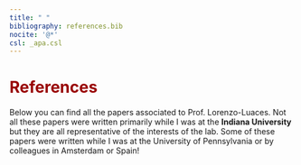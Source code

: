 ```yaml
---
title: " "
bibliography: references.bib  
nocite: '@*'
csl: _apa.csl
---
```

<h1 style="color:#990000">**References**</h1>


Below you can find all the papers associated to Prof. Lorenzo-Luaces. Not all these papers were written primarily while I was at the **Indiana University** but they are all representative of the interests of the lab. Some of these papers were written while I was at the University of Pennsylvania or by colleagues in Amsterdam or Spain!